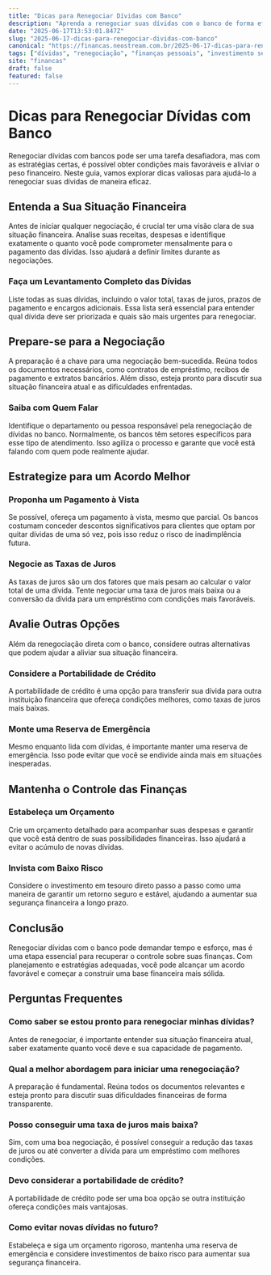 ```yaml
---
title: "Dicas para Renegociar Dívidas com Banco"
description: "Aprenda a renegociar suas dívidas com o banco de forma eficaz e melhore sua saúde financeira."
date: "2025-06-17T13:53:01.847Z"
slug: "2025-06-17-dicas-para-renegociar-dividas-com-banco"
canonical: "https://financas.neostream.com.br/2025-06-17-dicas-para-renegociar-dividas-com-banco"
tags: ["dívidas", "renegociação", "finanças pessoais", "investimento seguro", "controle financeiro"]
site: "financas"
draft: false
featured: false
---
```


# Dicas para Renegociar Dívidas com Banco

Renegociar dívidas com bancos pode ser uma tarefa desafiadora, mas com as estratégias certas, é possível obter condições mais favoráveis e aliviar o peso financeiro. Neste guia, vamos explorar dicas valiosas para ajudá-lo a renegociar suas dívidas de maneira eficaz.

## Entenda a Sua Situação Financeira

Antes de iniciar qualquer negociação, é crucial ter uma visão clara de sua situação financeira. Analise suas receitas, despesas e identifique exatamente o quanto você pode comprometer mensalmente para o pagamento das dívidas. Isso ajudará a definir limites durante as negociações.

### Faça um Levantamento Completo das Dívidas

Liste todas as suas dívidas, incluindo o valor total, taxas de juros, prazos de pagamento e encargos adicionais. Essa lista será essencial para entender qual dívida deve ser priorizada e quais são mais urgentes para renegociar.

## Prepare-se para a Negociação

A preparação é a chave para uma negociação bem-sucedida. Reúna todos os documentos necessários, como contratos de empréstimo, recibos de pagamento e extratos bancários. Além disso, esteja pronto para discutir sua situação financeira atual e as dificuldades enfrentadas.

### Saiba com Quem Falar

Identifique o departamento ou pessoa responsável pela renegociação de dívidas no banco. Normalmente, os bancos têm setores específicos para esse tipo de atendimento. Isso agiliza o processo e garante que você está falando com quem pode realmente ajudar.

## Estrategize para um Acordo Melhor

### Proponha um Pagamento à Vista

Se possível, ofereça um pagamento à vista, mesmo que parcial. Os bancos costumam conceder descontos significativos para clientes que optam por quitar dívidas de uma só vez, pois isso reduz o risco de inadimplência futura.

### Negocie as Taxas de Juros

As taxas de juros são um dos fatores que mais pesam ao calcular o valor total de uma dívida. Tente negociar uma taxa de juros mais baixa ou a conversão da dívida para um empréstimo com condições mais favoráveis.

## Avalie Outras Opções

Além da renegociação direta com o banco, considere outras alternativas que podem ajudar a aliviar sua situação financeira.

### Considere a Portabilidade de Crédito

A portabilidade de crédito é uma opção para transferir sua dívida para outra instituição financeira que ofereça condições melhores, como taxas de juros mais baixas.

### Monte uma Reserva de Emergência

Mesmo enquanto lida com dívidas, é importante manter uma reserva de emergência. Isso pode evitar que você se endivide ainda mais em situações inesperadas.

## Mantenha o Controle das Finanças

### Estabeleça um Orçamento

Crie um orçamento detalhado para acompanhar suas despesas e garantir que você está dentro de suas possibilidades financeiras. Isso ajudará a evitar o acúmulo de novas dívidas.

### Invista com Baixo Risco

Considere o investimento em tesouro direto passo a passo como uma maneira de garantir um retorno seguro e estável, ajudando a aumentar sua segurança financeira a longo prazo.

## Conclusão

Renegociar dívidas com o banco pode demandar tempo e esforço, mas é uma etapa essencial para recuperar o controle sobre suas finanças. Com planejamento e estratégias adequadas, você pode alcançar um acordo favorável e começar a construir uma base financeira mais sólida.

## Perguntas Frequentes

### Como saber se estou pronto para renegociar minhas dívidas?

Antes de renegociar, é importante entender sua situação financeira atual, saber exatamente quanto você deve e sua capacidade de pagamento.

### Qual a melhor abordagem para iniciar uma renegociação?

A preparação é fundamental. Reúna todos os documentos relevantes e esteja pronto para discutir suas dificuldades financeiras de forma transparente.

### Posso conseguir uma taxa de juros mais baixa?

Sim, com uma boa negociação, é possível conseguir a redução das taxas de juros ou até converter a dívida para um empréstimo com melhores condições.

### Devo considerar a portabilidade de crédito?

A portabilidade de crédito pode ser uma boa opção se outra instituição ofereça condições mais vantajosas.

### Como evitar novas dívidas no futuro?

Estabeleça e siga um orçamento rigoroso, mantenha uma reserva de emergência e considere investimentos de baixo risco para aumentar sua segurança financeira.